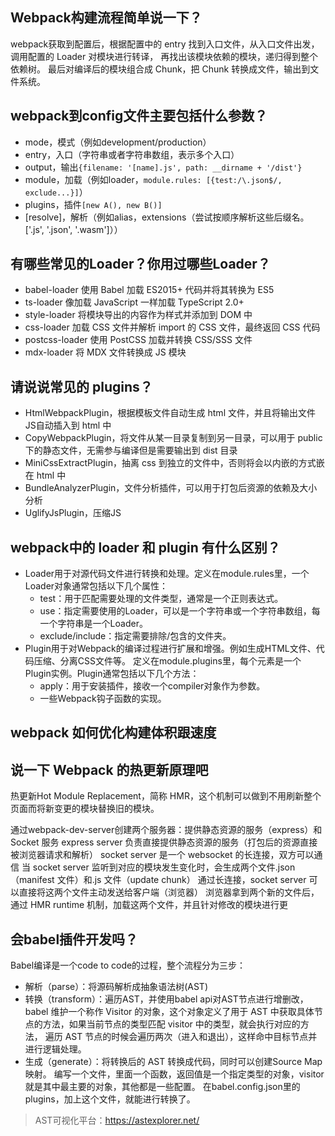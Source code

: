 ## Webpack构建流程简单说一下？
webpack获取到配置后，根据配置中的 entry 找到入口文件，从入口文件出发，调用配置的 Loader 对模块进行转译，
再找出该模块依赖的模块，递归得到整个依赖树。
最后对编译后的模块组合成 Chunk，把 Chunk 转换成文件，输出到文件系统。

## webpack到config文件主要包括什么参数？
* mode，模式（例如development/production）
* entry，入口（字符串或者字符串数组，表示多个入口）
* output，输出`{filename: '[name].js', path: __dirname + '/dist'}`
* module，加载（例如loader，`module.rules: [{test:/\.json$/, exclude...}]`）
* plugins，插件`[new A(), new B()]`
* [resolve]，解析（例如alias，extensions（尝试按顺序解析这些后缀名。['.js', '.json', '.wasm']））

## 有哪些常见的Loader？你用过哪些Loader？
* babel-loader 使用 Babel 加载 ES2015+ 代码并将其转换为 ES5
* ts-loader 像加载 JavaScript 一样加载 TypeScript 2.0+
* style-loader 将模块导出的内容作为样式并添加到 DOM 中
* css-loader 加载 CSS 文件并解析 import 的 CSS 文件，最终返回 CSS 代码
* postcss-loader 使用 PostCSS 加载并转换 CSS/SSS 文件
* mdx-loader 将 MDX 文件转换成 JS 模块

## 请说说常见的 plugins？
* HtmlWebpackPlugin，根据模板文件自动生成 html 文件，并且将输出文件JS自动插入到 html 中
* CopyWebpackPlugin，将文件从某一目录复制到另一目录，可以用于 public 下的静态文件，无需参与编译但是需要输出到 dist 目录
* MiniCssExtractPlugin，抽离 css 到独立的文件中，否则将会以内嵌的方式嵌在 html 中
* BundleAnalyzerPlugin，文件分析插件，可以用于打包后资源的依赖及大小分析
* UglifyJsPlugin，压缩JS

## webpack中的 loader 和 plugin 有什么区别？
* Loader用于对源代码文件进行转换和处理。定义在module.rules里，一个Loader对象通常包括以下几个属性：
    * test：用于匹配需要处理的文件类型，通常是一个正则表达式。
    * use：指定需要使用的Loader，可以是一个字符串或一个字符串数组，每一个字符串是一个Loader。
    * exclude/include：指定需要排除/包含的文件夹。
* Plugin用于对Webpack的编译过程进行扩展和增强。例如生成HTML文件、代码压缩、分离CSS文件等。
定义在module.plugins里，每个元素是一个Plugin实例。Plugin通常包括以下几个方法：
    * apply：用于安装插件，接收一个compiler对象作为参数。
    * 一些Webpack钩子函数的实现。

## webpack 如何优化构建体积跟速度
## 说一下 Webpack 的热更新原理吧
热更新Hot Module Replacement，简称 HMR，这个机制可以做到不用刷新整个页面而将新变更的模块替换旧的模块。

通过webpack-dev-server创建两个服务器：提供静态资源的服务（express）和 Socket 服务
express server 负责直接提供静态资源的服务（打包后的资源直接被浏览器请求和解析）
socket server 是一个 websocket 的长连接，双方可以通信
当 socket server 监听到对应的模块发生变化时，会生成两个文件.json（manifest 文件）和.js 文件（update chunk）
通过长连接，socket server 可以直接将这两个文件主动发送给客户端（浏览器）
浏览器拿到两个新的文件后，通过 HMR runtime 机制，加载这两个文件，并且针对修改的模块进行更

## 会babel插件开发吗？
Babel编译是一个code to code的过程，整个流程分为三步：
* 解析（parse）：将源码解析成抽象语法树(AST)
* 转换（transform）：遍历AST，并使用babel api对AST节点进行增删改，babel 维护一个称作 Visitor 的对象，这个对象定义了用于 AST 中获取具体节点的方法，如果当前节点的类型匹配 visitor 中的类型，就会执行对应的方法，
遍历 AST 节点的时候会遍历两次（进入和退出），这样命中目标节点并进行逻辑处理。
* 生成（generate）：将转换后的 AST 转换成代码，同时可以创建Source Map映射。
编写一个文件，里面一个函数，返回值是一个指定类型的对象，visitor就是其中最主要的对象，其他都是一些配置。
在babel.config.json里的plugins，加上这个文件，就能进行转换了。
> AST可视化平台：https://astexplorer.net/
